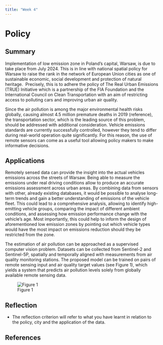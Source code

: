 ```yaml
---
title: "Week 4"
---
```


# Policy {.unnumbered}

## Summary

Implementation of low emission zone in Poland's capital, Warsaw, is due to take place from July 2024. This is in line with national spatial policy for Warsaw to raise the rank in the network of European Union cities as one of sustainable economic, social development and protection of natural heritage.  Precisely, this is to adhere the policy of The Real Urban Emissions (TRUE) Initiative which is a partnership of the FIA Foundation and the International Council on Clean Transportation with an aim of restricting access to polluting cars and improving urban air quality.

Since the air pollution is among the major environmental health risks globally, causing almost 4.5 million premature deaths in 2019 (reference), the transportation sector, which is the leading source of this problem, should be addressed with additional consideration. Vehicle emissions standards are currently successfully controlled, however they tend to differ during real-world operation quite significantly. For this reason, the use of remote sensors can come as a useful tool allowing policy makers to make informative decisions.

## Applications

Remotely sensed data can provide the insight into the actual vehicles emissions across the streets of Warsaw. Being able to measure the emissions under real driving conditions allow to produce an accurate emissions assessment across urban areas. By combining data from sensors with other, already existing databases, it would be possible to analyse long-term trends and gain a better understanding of emissions of the vehicle fleet. This could lead to a comprehensive analysis, allowing to identify high-emitting vehicle groups, comparing the impact of different ambient conditions, and assessing how emission performance change with the vehicle's age. Most importantly, this could help to inform the design of aforementioned low emission zones by pointing out which vehicle types would have the most impact on emissions reduction should they be restricted from the zone.

The estimation of air pollution can be approached as a supervised computer vision problem. Datasets can be collected from Sentinel-2 and Sentinel-5P, spatially and temporally aligned with measurements from air quality monitoring stations. The proposed model can be trained on pairs of remote sensing input and air quality target values (see Figure 1), which yields a system that predicts air pollution levels solely from globally available remote sensing data.

![Figure 1](C:/Users/woron/Dropbox/UCL/Remote Sesnsing/Learning Diart/images/Picture1.png)

## Reflection

-   The reflection criterion will refer to what you have learnt in relation to the policy, city and the application of the data.

## References
